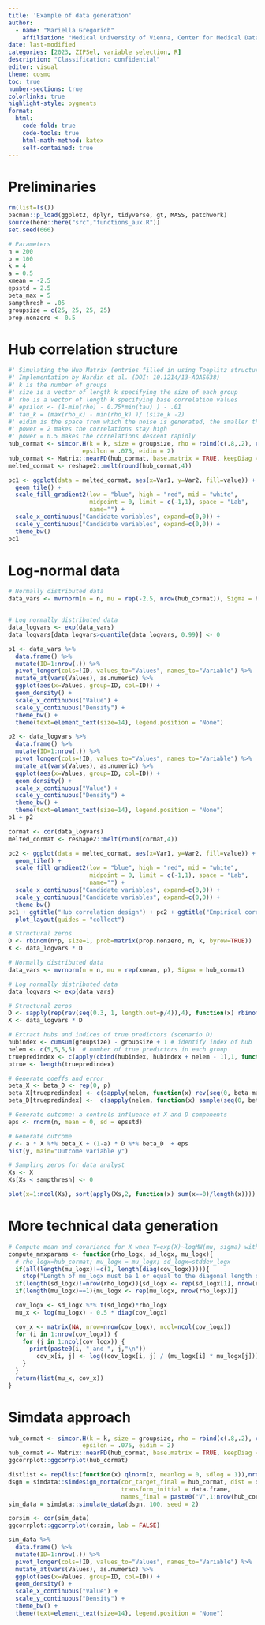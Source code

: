 ```yaml
---
title: 'Example of data generation'
author:
  - name: "Mariella Gregorich"
    affiliation: "Medical University of Vienna, Center for Medical Data Science"
date: last-modified
categories: [2023, ZIPSel, variable selection, R]
description: "Classification: confidential"
editor: visual
theme: cosmo
toc: true  
number-sections: true
colorlinks: true
highlight-style: pygments
format:
  html: 
    code-fold: true
    code-tools: true
    html-math-method: katex
    self-contained: true
---
```


# Preliminaries

```r
rm(list=ls())
pacman::p_load(ggplot2, dplyr, tidyverse, gt, MASS, patchwork)
source(here::here("src","functions_aux.R"))
set.seed(666)

# Parameters
n = 200
p = 100
k = 4
a = 0.5
xmean = -2.5
epsstd = 2.5
beta_max = 5
sampthresh = .05
groupsize = c(25, 25, 25, 25)
prop.nonzero <- 0.5
```

# Hub correlation structure

```r
#' Simulating the Hub Matrix (entries filled in using Toeplitz structure)
#' Implementation by Hardin et al. (DOI: 10.1214/13-AOAS638)
#' k is the number of groups
#' size is a vector of length k specifying the size of each group 
#' rho is a vector of length k specifying base correlation values
#' epsilon <- (1-min(rho) - 0.75*min(tau) ) - .01
#' tau_k = (max(rho_k) - min(rho_k) )/ (size_k -2) 
#' eidim is the space from which the noise is generated, the smaller the more noise
#' power = 2 makes the correlations stay high
#' power = 0.5 makes the correlations descent rapidly
hub_cormat <- simcor.H(k = k, size = groupsize, rho = rbind(c(.8,.2), c(.8,.2), c(.8,.2), c(.4,.2)), power = 1,
                     epsilon = .075, eidim = 2)
hub_cormat <- Matrix::nearPD(hub_cormat, base.matrix = TRUE, keepDiag = TRUE)$mat
melted_cormat <- reshape2::melt(round(hub_cormat,4))

pc1 <- ggplot(data = melted_cormat, aes(x=Var1, y=Var2, fill=value)) + 
  geom_tile() +
  scale_fill_gradient2(low = "blue", high = "red", mid = "white", 
                       midpoint = 0, limit = c(-1,1), space = "Lab", 
                       name="") +
  scale_x_continuous("Candidate variables", expand=c(0,0)) +
  scale_y_continuous("Candidate variables", expand=c(0,0)) +
  theme_bw() 
pc1
```

# Log-normal data

```r
# Normally distributed data
data_vars <- mvrnorm(n = n, mu = rep(-2.5, nrow(hub_cormat)), Sigma = hub_cormat)


# Log normally distributed data
data_logvars <- exp(data_vars)
data_logvars[data_logvars>quantile(data_logvars, 0.99)] <- 0
```

```r
p1 <- data_vars %>%
  data.frame() %>%
  mutate(ID=1:nrow(.)) %>%
  pivot_longer(cols=!ID, values_to="Values", names_to="Variable") %>%
  mutate_at(vars(Values), as.numeric) %>%
  ggplot(aes(x=Values, group=ID, col=ID)) +
  geom_density() +
  scale_x_continuous("Value") +
  scale_y_continuous("Density") +
  theme_bw() +
  theme(text=element_text(size=14), legend.position = "None")

p2 <- data_logvars %>%
  data.frame() %>%
  mutate(ID=1:nrow(.)) %>%
  pivot_longer(cols=!ID, values_to="Values", names_to="Variable") %>%
  mutate_at(vars(Values), as.numeric) %>%
  ggplot(aes(x=Values, group=ID, col=ID)) +
  geom_density() +
  scale_x_continuous("Value") +
  scale_y_continuous("Density") +
  theme_bw() +
  theme(text=element_text(size=14), legend.position = "None")
p1 + p2
```

```r
cormat <- cor(data_logvars)
melted_cormat <- reshape2::melt(round(cormat,4))

pc2 <- ggplot(data = melted_cormat, aes(x=Var1, y=Var2, fill=value)) + 
  geom_tile() +
  scale_fill_gradient2(low = "blue", high = "red", mid = "white", 
                       midpoint = 0, limit = c(-1,1), space = "Lab", 
                       name="") +
  scale_x_continuous("Candidate variables", expand=c(0,0)) +
  scale_y_continuous("Candidate variables", expand=c(0,0)) +
  theme_bw() 
pc1 + ggtitle("Hub correlation design") + pc2 + ggtitle("Empirical correlation") +
  plot_layout(guides = "collect")
```

```r
# Structural zeros
D <- rbinom(n*p, size=1, prob=matrix(prop.nonzero, n, k, byrow=TRUE))
X <- data_logvars * D
```

```r
# Normally distributed data
data_vars <- mvrnorm(n = n, mu = rep(xmean, p), Sigma = hub_cormat)

# Log normally distributed data
data_logvars <- exp(data_vars)

# Structural zeros
D <- sapply(rep(rev(seq(0.3, 1, length.out=p/4)),4), function(x) rbinom(n, size=1, prob=x)) # per group linear increase in zero-inflation 0-80%
X <- data_logvars * D

# Extract hubs and indices of true predictors (scenario D)
hubindex <- cumsum(groupsize) - groupsize + 1 # identify index of hub
nelem <- c(5,5,5,5)  # number of true predictors in each group
truepredindex <- c(apply(cbind(hubindex, hubindex + nelem - 1),1, function(x) seq(x[1], x[2], 1)))
ptrue <- length(truepredindex)

# Generate coeffs and error 
beta_X <- beta_D <- rep(0, p)
beta_X[truepredindex] <- c(sapply(nelem, function(x) rev(seq(0, beta_max, length.out = x+1)[-1])))
beta_D[truepredindex] <-  c(sapply(nelem, function(x) sample(seq(0, beta_max, length.out = x+1)[-1], x)))

# Generate outcome: a controls influence of X and D components
eps <- rnorm(n, mean = 0, sd = epsstd)

```

```r
# Generate outcome
y <- a * X %*% beta_X + (1-a) * D %*% beta_D  + eps
hist(y, main="Outcome variable y")
```

```r
# Sampling zeros for data analyst
Xs <- X
Xs[Xs < sampthresh] <- 0

plot(x=1:ncol(Xs), sort(apply(Xs,2, function(x) sum(x==0)/length(x))))
```

# More technical data generation

```r
# Compute mean and covariance for X when Y=exp(X)~logMN(mu, sigma) with mu and sigma given
compute_mnxparams <- function(rho_logx, sd_logx, mu_logx){
  # rho_logx=hub_cormat; mu_logx = mu_logx; sd_logx=stddev_logx
  if(all(length(mu_logx)!=c(1, length(diag(cov_logx))))){
    stop("Length of mu_logx must be 1 or equal to the diagonal length of cov_logx.")}
  if(length(sd_logx)!=nrow(rho_logx)){sd_logx <- rep(sd_logx[1], nrow(rho_logx))}
  if(length(mu_logx)==1){mu_logx <- rep(mu_logx, nrow(rho_logx))}

  cov_logx <- sd_logx %*% t(sd_logx)*rho_logx
  mu_x <- log(mu_logx) - 0.5 * diag(cov_logx)

  cov_x <- matrix(NA, nrow=nrow(cov_logx), ncol=ncol(cov_logx))
  for (i in 1:nrow(cov_logx)) {
    for (j in 1:ncol(cov_logx)) {
      print(paste0(i, " and ", j,"\n"))
        cov_x[i, j] <- log((cov_logx[i, j] / (mu_logx[i] * mu_logx[j])) + 1)
    }
  }
  return(list(mu_x, cov_x))
}
```

# Simdata approach

```r
hub_cormat <- simcor.H(k = k, size = groupsize, rho = rbind(c(.8,.2), c(.8,.2), c(.8,.2), c(.4,.2)), power = 1,
                     epsilon = .075, eidim = 2)
hub_cormat <- Matrix::nearPD(hub_cormat, base.matrix = TRUE, keepDiag = TRUE)$mat
ggcorrplot::ggcorrplot(hub_cormat)
```

```r
distlist <- rep(list(function(x) qlnorm(x, meanlog = 0, sdlog = 1)),nrow(hub_cormat))
dsgn = simdata::simdesign_norta(cor_target_final = hub_cormat, dist = distlist, 
                                transform_initial = data.frame,
                                names_final = paste0("V",1:nrow(hub_cormat)), seed_initial = 1)
sim_data = simdata::simulate_data(dsgn, 100, seed = 2)
```

```r
corsim <- cor(sim_data)
ggcorrplot::ggcorrplot(corsim, lab = FALSE)
```

```r
sim_data %>%
  data.frame() %>%
  mutate(ID=1:nrow(.)) %>%
  pivot_longer(cols=!ID, values_to="Values", names_to="Variable") %>%
  mutate_at(vars(Values), as.numeric) %>%
  ggplot(aes(x=Values, group=ID, col=ID)) +
  geom_density() +
  scale_x_continuous("Value") +
  scale_y_continuous("Density") +
  theme_bw() +
  theme(text=element_text(size=14), legend.position = "None")
```
